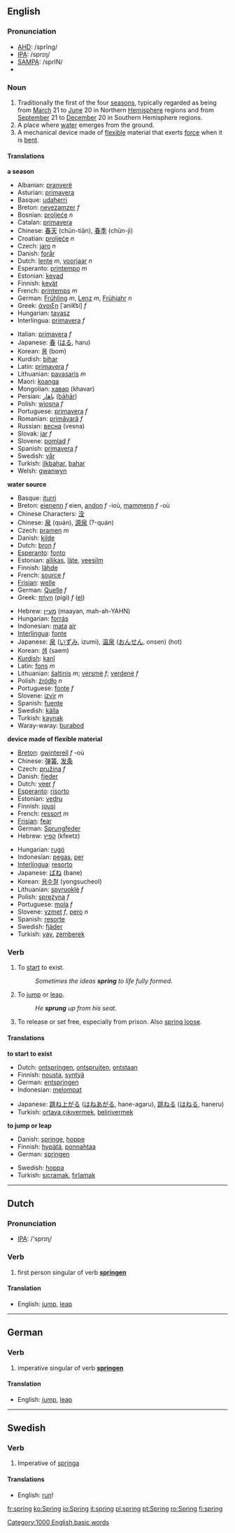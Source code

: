 ==English==

{{rank|wood|matters|physical|895|spring|troops|meeting|corner}}

=== Pronunciation ===
*[[w:AHD|AHD]]: /sprĭng/
*[[w:IPA|IPA]]: /sprɪŋ/
*[[w:SAMPA|SAMPA]]: /sprIN/
*{{audio|en-us-spring.ogg|Audio (US)}}

===Noun===
{{en-noun|spring|springs}}
# Traditionally the first of the four [[season]]s, typically regarded as being from [[March]] 21 to [[June]] 20 in Northern [[Hemisphere]] regions and from [[September]] 21 to [[December]] 20 in Southern Hemisphere regions.
# A place where [[water]] emerges from the ground.
# A mechanical device made of [[flexible]] material that exerts [[force]] when it is [[bend|bent]].

====Translations====
'''a season'''
{{top}}
*Albanian: [[pranverë]]
*Asturian: [[primavera]]
*Basque: [[udaherri]]
*Breton: [[nevezamzer]] ''f''
*Bosnian: [[proljeće]] ''n''
*Catalan: [[primavera]]
*Chinese: [[春天]] (chūn-tiān), [[春季]] (chūn-jì)
*Croatian: [[proljeće]] ''n''
*Czech: [[jaro]] ''n''
*Danish: [[forår]]
*Dutch: [[lente]] ''m'', [[voorjaar]] ''n''
*Esperanto: [[printempo]] ''m''
*Estonian: [[kevad]]
*Finnish: [[kevät]]
*French: [[printemps]] ''m''
*German: [[Frühling]] ''m'', [[Lenz]] ''m'', [[Frühjahr]] ''n''
*Greek: [[άνοιξη]] [ˈanik͡si] ''f''
*Hungarian: [[tavasz]]
*Interlingua: [[primavera]] ''f''
{{mid}}
*Italian: [[primavera]] ''f''
*Japanese: [[春]] ([[はる]], haru)
*Korean: [[봄]] (bom)
*Kurdish: [[bihar]]
*Latin: [[primavera]] ''f''
*Lithuanian: [[pavasaris]] ''m''
*Maori: [[koanga]]
*Mongolian: [[хавар]] (khavar)
*Persian: [[باهار]] ([[bāhār]])
*Polish: [[wiosna]] ''f''
*Portuguese: [[primavera]] ''f''
*Romanian: [[primăvară]] ''f''
*Russian: [[весна]] (vesna)
*Slovak: [[jar]] ''f''
*Slovene: [[pomlad]] ''f''
*Spanish: [[primavera]] ''f''
*Swedish: [[vår]]
*Turkish: [[ilkbahar]], [[bahar]]
*Welsh: [[gwanwyn]]
{{bottom}}

'''water source'''
{{top}}
*Basque: [[iturri]]
*Breton: [[eienenn]] ''f'' eien, [[andon]] ''f'' -ioù, [[mammenn]] ''f'' -où
*Chinese Characters: [[洤]]
*Chinese: [[泉]] (quán), [[源泉]] (?-quán)
*Czech: [[pramen]]  ''m''
*Danish: [[kilde]] {{c}}
*Dutch: [[bron]] ''f''
*[[Esperanto]]: [[fonto]]
*Estonian: [[allikas]], [[läte]], [[veesilm]]
*Finnish: [[lähde]]
*French: [[source]] ''f''
*[[Frisian]]: [[welle]]
*German: [[Quelle]] ''f''
*Greek: [[πήγη]] (pigi) ''f'' ([[:el:Πήγη|el]])
{{mid}}
*Hebrew: [[מעיין]] (maayan, mah-ah-YAHN)
*Hungarian: [[forrás]]
*Indonesian: [[mata]] [[air]]
*[[Interlingua]]: [[fonte]]
*Japanese: [[泉]] ([[いずみ]], izumi), [[温泉]] ([[おんせん]], onsen) (hot)
*Korean: [[샘]] (saem)
*[[Kurdish]]: [[kanî]]
*Latin: [[fons]] ''m''
*Lithuanian: [[šaltinis]] ''m''; [[versmė]] ''f''; [[verdenė]] ''f''
*Polish: [[źródło]] ''n''
*Portuguese: [[fonte]] ''f''
*Slovene: [[izvir]] ''m''
*Spanish: [[fuente]]
*Swedish: [[källa]]
*Turkish: [[kaynak]]
*Waray-waray: [[burabod]]
{{bottom}}

'''device made of flexible material'''
{{top}}
*[[Breton]]: [[gwinterell]] ''f'' -où
*Chinese: [[弹簧]], [[发条]]
*Czech: [[pružina]]  ''f''
*Danish: [[fjeder]] {{c}}
*Dutch: [[veer]] ''f''
*[[Esperanto]]: [[risorto]]
*Estonian: [[vedru]]
*Finnish: [[jousi]]
*French: [[ressort]] ''m''
*[[Frisian]]: [[fear]]
*German: [[Sprungfeder]]
*Hebrew: [[קפיץ]] (kfeetz)
{{mid}}
*Hungarian: [[rugó]]
*Indonesian: [[pegas]], [[per]]
*[[Interlingua]]: [[resorto]]
*Japanese: [[ばね]] (bane)
*Korean: [[용수철]] (yongsucheol)
*Lithuanian: [[spyruoklė]] ''f''
*Polish: [[sprężyna]] ''f''
*Portuguese: [[mola]] ''f''
*Slovene: [[vzmet]] ''f'', [[pero]] ''n''
*Spanish: [[resorte]]
*Swedish: [[fjäder]]
*Turkish: [[yay]], [[zemberek]]
{{bottom}}

=== Verb ===
{{irregverb|'''to spring'''|'''[[springs]]'''|'''[[sprang]]'''|'''[[sprung]]'''|'''[[springing]]'''}}

#To [[start]] to exist.
#:''Sometimes the ideas '''spring''' to life fully formed.''
#To [[jump]] or [[leap]].
#:''He '''sprung''' up from his seat.''
#{{slang}} To release or set free, especially from prison.  Also [[spring loose]].

==== Translations ====
'''to start to exist'''
{{top}}
<!--languages from A to I go here-->
*Dutch: [[ontspringen]], [[ontspruiten]], [[ontstaan]]
*Finnish: [[nousta]], [[syntyä]]
*German: [[entspringen]]
*Indonesian: [[lompat|melompat]]
{{mid}}
<!--languages from J to Z go here-->
*Japanese: [[跳ね上がる]] ([[はねあがる]], hane-agaru), [[跳ねる]] ([[はねる]], haneru)
*Turkish: [[ortaya çıkıvermek]], [[belirivermek]]
{{bottom}}

'''to jump or leap'''
{{top}}
<!--languages from A to I go here-->
*Danish: [[springe]], [[hoppe]]
*Finnish: [[hypätä]], [[ponnahtaa]]
*German: [[springen]]
{{mid}}
<!--languages from J to Z go here-->
*Swedish: [[hoppa]]
*Turkish: [[sıçramak]], [[fırlamak]]
{{bottom}}

----

==Dutch==

=== Pronunciation ===
*[[w:IPA|IPA]]: /'sprɪɳ/

=== Verb ===

# first person singular of verb '''[[springen]]'''

====Translation====
*English: [[jump]], [[leap]]
----
==German==
===Verb===

# imperative singular of verb '''[[springen]]'''

====Translation====
*English: [[jump]], [[leap]]

----

==Swedish==
===Verb===
# Imperative of [[springa]]

====Translations====
*English: [[run]]!

[[Category:1000 English basic words]]

[[fr:spring]]
[[ko:Spring]]
[[io:Spring]]
[[it:spring]]
[[pl:spring]]
[[pt:Spring]]
[[ro:Spring]]
[[fi:spring]]